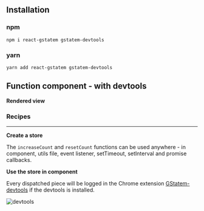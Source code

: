 



<Meta
	title="React/Function component/With devtools"
	parameters={defaultDocParams()}
/>

## Installation

### npm

```shell
npm i react-gstatem gstatem-devtools
```

### yarn

```shell
yarn add react-gstatem gstatem-devtools
```

## Function component - with devtools

**Rendered view**

<Canvas className="custom-docs-story">
	<FCWithDevTools />
</Canvas>

### Recipes

---

**Create a store**

The `increaseCount` and `resetCount` functions can be used anywhere - in component, utils file, event listener, setTimeout, setInterval and promise callbacks.

<CodeView
	componentName="FCStoreWithDevTools"
	jsContent={StoreJsContent}
	tsContent={StoreTsContent}
/>

**Use the store in component**

<CodeView
	componentName="FCWithDevTools"
	jsContent={ComponentJsContent}
	tsContent={ComponentTsContent}
/>

Every dispatched piece will be logged in the Chrome extension [GStatem-devtools](https://chrome.google.com/webstore/detail/gstatem-devtools/djohekcenmdagbolgaiiphdnmhgmpllk) if the devtools is installed.

<img className="image-border" src={DevToolsImage} alt="devtools" />
